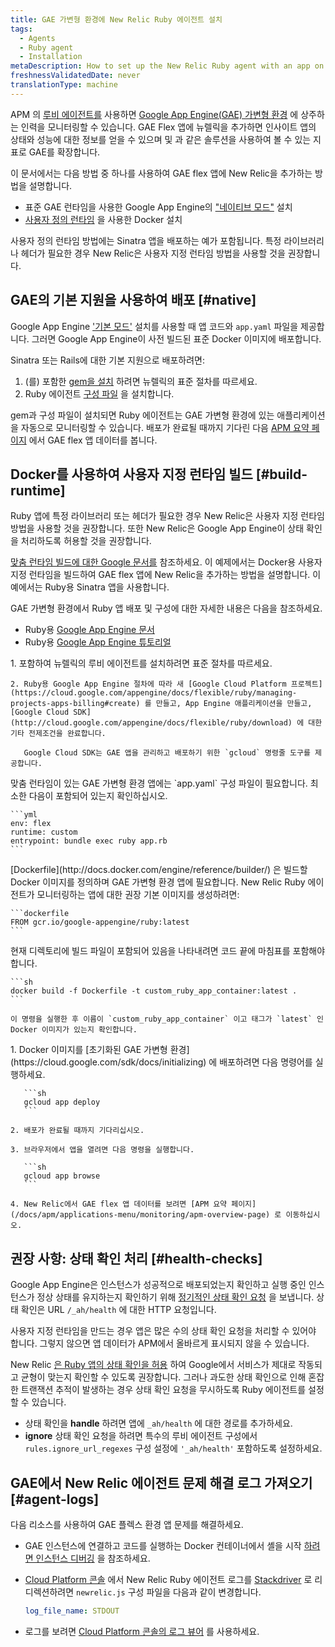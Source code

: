 ```yaml
---
title: GAE 가변형 환경에 New Relic Ruby 에이전트 설치
tags:
  - Agents
  - Ruby agent
  - Installation
metaDescription: How to set up the New Relic Ruby agent with an app on the Google App Engine (GAE) flexible environment.
freshnessValidatedDate: never
translationType: machine
---
```


APM 의 [루비 에이전트를](/docs/agents/ruby-agent/getting-started/introduction-new-relic-ruby) 사용하면 [Google App Engine(GAE) 가변형 환경](https://cloud.google.com/appengine/docs/flexible/ruby/) 에 상주하는 인력을 모니터링할 수 있습니다. GAE Flex 앱에 뉴렐릭을 추가하면 인사이트 앱의 상태와 성능에 대한 정보를 얻을 수 있으며 [<InlinePopover type="apm" />](/docs/apm)및 [<InlinePopover type="browser" />](/docs/browser/new-relic-browser/getting-started/introduction-new-relic-browser)과 같은 솔루션을 사용하여 볼 수 있는 지표로 GAE를 확장합니다.

이 문서에서는 다음 방법 중 하나를 사용하여 GAE flex 앱에 New Relic을 추가하는 방법을 설명합니다.

* 표준 GAE 런타임을 사용한 Google App Engine의 [&quot;네이티브 모드&quot;](/docs/accounts-partnerships/partnerships/google-cloud-platform-gcp/google-app-engine-environment#native-mode) 설치
* [사용자 정의 런타임](https://cloud.google.com/appengine/docs/flexible/custom-runtimes/about-custom-runtimes) 을 사용한 Docker 설치

사용자 정의 런타임 방법에는 Sinatra 앱을 배포하는 예가 포함됩니다. 특정 라이브러리나 헤더가 필요한 경우 New Relic은 사용자 지정 런타임 방법을 사용할 것을 권장합니다.

## GAE의 기본 지원을 사용하여 배포 [#native]

Google App Engine [&apos;기본 모드&apos;](/docs/accounts-partnerships/partnerships/google-cloud-platform-gcp/google-app-engine-environment#native-mode) 설치를 사용할 때 앱 코드와 `app.yaml` 파일을 제공합니다. 그러면 Google App Engine이 사전 빌드된 표준 Docker 이미지에 배포합니다.

Sinatra 또는 Rails에 대한 기본 지원으로 배포하려면:

1. <InlinePopover type="licenseKey" />(를) 포함한 [gem을 설치](/docs/agents/ruby-agent/installation/install-new-relic-ruby-agent#Installing_the_Gem) 하려면 뉴렐릭의 표준 절차를 따르세요.
2. Ruby 에이전트 [구성 파일](/docs/agents/ruby-agent/installation/install-new-relic-ruby-agent#Configuration_file) 을 설치합니다.

gem과 구성 파일이 설치되면 Ruby 에이전트는 GAE 가변형 환경에 있는 애플리케이션을 자동으로 모니터링할 수 있습니다. 배포가 완료될 때까지 기다린 다음 [APM 요약 페이지](/docs/apm/applications-menu/monitoring/apm-overview-page) 에서 GAE flex 앱 데이터를 봅니다.

## Docker를 사용하여 사용자 지정 런타임 빌드 [#build-runtime]

<Callout variant="tip">
  Ruby 앱에 특정 라이브러리 또는 헤더가 필요한 경우 New Relic은 사용자 지정 런타임 방법을 사용할 것을 권장합니다. 또한 New Relic은 Google App Engine이 상태 확인을 처리하도록 허용할 것을 권장합니다.
</Callout>

[맞춤 런타임 빌드에 대한 Google 문서를](https://cloud.google.com/appengine/docs/flexible/custom-runtimes/build) 참조하세요. 이 예제에서는 Docker용 사용자 지정 런타임을 빌드하여 GAE flex 앱에 New Relic을 추가하는 방법을 설명합니다. 이 예에서는 Ruby용 Sinatra 앱을 사용합니다.

GAE 가변형 환경에서 Ruby 앱 배포 및 구성에 대한 자세한 내용은 다음을 참조하세요.

* Ruby용 [Google App Engine 문서](https://cloud.google.com/appengine/docs/flexible/ruby/)
* Ruby용 [Google App Engine 튜토리얼](https://cloud.google.com/appengine/docs/flexible/ruby/tutorials)

<CollapserGroup>
  <Collapser id="setup-gae" title="1. GAE 프로젝트 설정 및 종속성 설치">
    1. <InlinePopover type="licenseKey" />포함하여 뉴렐릭의 루비 에이전트를 설치하려면 표준 절차를 따르세요.

    2. Ruby용 Google App Engine 절차에 따라 새 [Google Cloud Platform 프로젝트](https://cloud.google.com/appengine/docs/flexible/ruby/managing-projects-apps-billing#create) 를 만들고, App Engine 애플리케이션을 만들고, [Google Cloud SDK](http://cloud.google.com/appengine/docs/flexible/ruby/download) 에 대한 기타 전제조건을 완료합니다.

       Google Cloud SDK는 GAE 앱을 관리하고 배포하기 위한 `gcloud` 명령줄 도구를 제공합니다.
  </Collapser>

  <Collapser id="configure-app-yaml" title="2. app.yaml 구성">
    맞춤 런타임이 있는 GAE 가변형 환경 앱에는 `app.yaml` 구성 파일이 필요합니다. 최소한 다음이 포함되어 있는지 확인하십시오.

    ```yml
    env: flex
    runtime: custom
    entrypoint: bundle exec ruby app.rb
    ```
  </Collapser>

  <Collapser id="configure-dockerfile" title="3. Dockerfile 구성">
    [Dockerfile](http://docs.docker.com/engine/reference/builder/) 은 빌드할 Docker 이미지를 정의하며 GAE 가변형 환경 앱에 필요합니다. New Relic Ruby 에이전트가 모니터링하는 앱에 대한 권장 기본 이미지를 생성하려면:

    ```dockerfile
    FROM gcr.io/google-appengine/ruby:latest
    ```
  </Collapser>

  <Collapser id="build-docker-image" title="4. 도커 이미지 빌드">
    현재 디렉토리에 빌드 파일이 포함되어 있음을 나타내려면 코드 끝에 마침표를 포함해야 합니다.

    ```sh
    docker build -f Dockerfile -t custom_ruby_app_container:latest .
    ```

    이 명령을 실행한 후 이름이 `custom_ruby_app_container` 이고 태그가 `latest` 인 Docker 이미지가 있는지 확인합니다.
  </Collapser>

  <Collapser id="deploy-docker-image-to-gae" title="5. 초기화된 GAE 가변형 환경에 Docker 이미지 배포">
    1. Docker 이미지를 [초기화된 GAE 가변형 환경](https://cloud.google.com/sdk/docs/initializing) 에 배포하려면 다음 명령어를 실행하세요.

       ```sh
       gcloud app deploy
       ```

    2. 배포가 완료될 때까지 기다리십시오.

    3. 브라우저에서 앱을 열려면 다음 명령을 실행합니다.

       ```sh
       gcloud app browse
       ```

    4. New Relic에서 GAE flex 앱 데이터를 보려면 [APM 요약 페이지](/docs/apm/applications-menu/monitoring/apm-overview-page) 로 이동하십시오.
  </Collapser>
</CollapserGroup>

<InstallFeedback />

## 권장 사항: 상태 확인 처리 [#health-checks]

Google App Engine은 인스턴스가 성공적으로 배포되었는지 확인하고 실행 중인 인스턴스가 정상 상태를 유지하는지 확인하기 위해 [정기적인 상태 확인 요청](https://cloud.google.com/appengine/docs/flexible/ruby/how-instances-are-managed) 을 보냅니다. 상태 확인은 URL `/_ah/health` 에 대한 HTTP 요청입니다.

사용자 지정 런타임을 만드는 경우 앱은 많은 수의 상태 확인 요청을 처리할 수 있어야 합니다. 그렇지 않으면 앱 데이터가 APM에서 올바르게 표시되지 않을 수 있습니다.

New Relic [은 Ruby 앱의 상태 확인을 허용](https://cloud.google.com/appengine/docs/flexible/ruby/how-instances-are-managed#health_checking) 하여 Google에서 서비스가 제대로 작동되고 균형이 맞는지 확인할 수 있도록 권장합니다. 그러나 과도한 상태 확인으로 인해 혼잡한 트랜잭션 추적이 발생하는 경우 상태 확인 요청을 무시하도록 Ruby 에이전트를 설정할 수 있습니다.

* 상태 확인을 <DNT>**handle**</DNT> 하려면 앱에 `_ah/health` 에 대한 경로를 추가하세요.
* <DNT>**ignore**</DNT> 상태 확인 요청을 하려면 특수의 루비 에이전트 구성에서 `rules.ignore_url_regexes` 구성 설정에 `'_ah/health'` 포함하도록 설정하세요.

## GAE에서 New Relic 에이전트 문제 해결 로그 가져오기 [#agent-logs]

다음 리소스를 사용하여 GAE 플렉스 환경 앱 문제를 해결하세요.

* GAE 인스턴스에 연결하고 코드를 실행하는 Docker 컨테이너에서 셸을 시작 [하려면 인스턴스 디버깅](https://cloud.google.com/appengine/docs/flexible/go/debugging-an-instance) 을 참조하세요.

* [Cloud Platform 콘솔](https://cloud.google.com/compute/docs/console) 에서 New Relic Ruby 에이전트 로그를 [Stackdriver](http://cloud.google.com/logging/docs/view/logs_viewer_v2) 로 리디렉션하려면 `newrelic.js` 구성 파일을 다음과 같이 변경합니다.

  ```yml
  log_file_name: STDOUT
  ```

* 로그를 보려면 [Cloud Platform 콘솔의 로그 뷰어](https://cloud.google.com/appengine/docs/flexible/php/writing-application-logs) 를 사용하세요.